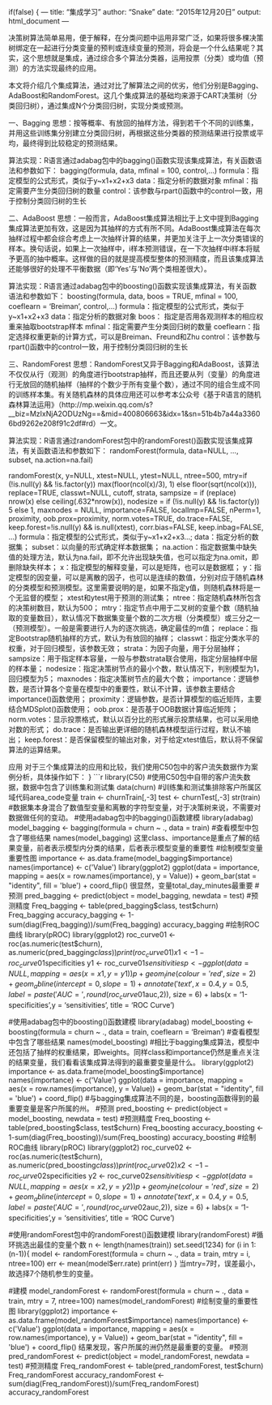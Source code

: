 if(false)
{
---
title: "集成学习"
author: "Snake"
date: "2015年12月20日"
output: html_document
---

决策树算法简单易用，便于解释，在分类问题中运用非常广泛，如果将很多棵决策树绑定在一起进行分类变量的预判或连续变量的预测，将会是一个什么结果呢？其实，这个思想就是集成，通过综合多个算法分类器，运用投票（分类）或均值（预测）的方法实现最终的应用。

本文将介绍几个集成算法，通过对比了解算法之间的优劣，他们分别是Bagging、AdaBoost和RandomForest。这几个集成算法的基础均来源于CART决策树（分类回归树），通过集成N个分类回归树，实现分类或预测。

一、Bagging
思想：按等概率、有放回的抽样方法，得到若干个不同的训练集，并用这些训练集分别建立分类回归树，再根据这些分类器的预测结果进行投票或平均，最终得到比较稳定的预测结果。

算法实现：R语言通过adabag包中的bagging()函数实现该集成算法，有关函数语法和参数如下：
bagging(formula, data, mfinal = 100, control,...)
formula：指定模型的公式形式，类似于y~x1+x2+x3
data：指定分析的数据对象
mfinal：指定需要产生分类回归树的数量
control：该参数与rpart()函数中的control一致，用于控制分类回归树的生长

二、AdaBoost
思想：一般而言，AdaBoost集成算法相比于上文中提到Bagging集成算法更加有效，这是因为其抽样的方式有所不同。AdaBoost集成算法在每次抽样过程中都会综合考虑上一次抽样计算的结果，并更加关注于上一次分类错误的样本。换句话说，如果上一次抽样中，i样本预测错误，在一下次抽样中i样本将赋予更高的抽中概率。这样做的目的就是提高模型整体的预测精度，而且该集成算法还能够很好的处理不平衡数据（即‘Yes’与‘No’两个类相差很大）。

算法实现：R语言通过adabag包中的boosting()函数实现该集成算法，有关函数语法和参数如下：
boosting(formula, data, boos = TRUE, mfinal = 100, coeflearn = 'Breiman',
control,...)
formula：指定模型的公式形式，类似于y~x1+x2+x3
data：指定分析的数据对象
boos： 指定是否用各观测样本的相应权重来抽取bootstrap样本
mfinal：指定需要产生分类回归树的数量
coeflearn：指定选择权重更新的计算方式，可以是Breiman、Freund和Zhu
control：该参数与rpart()函数中的control一致，用于控制分类回归树的生长

三、RandomForest
思想：RandomForest又异于Bagging和AdaBoost，该算法不仅仅从行（观测）的角度进行bootstrap抽样，而且还要从列（变量）的角度进行无放回的随机抽样（抽样的个数少于所有变量个数），通过不同的组合生成不同的训练样本集。有关随机森林的具体应用还可以参考本公众号《基于R语言的随机森林算法运用》（http://mp.weixin.qq.com/s?__biz=MzIxNjA2ODUzNg==&mid=400806663&idx=1&sn=51b4b7a44a33606bd9262e208f91c2df#rd）一文。

算法实现：R语言通过randomForest包中的randomForest()函数实现该集成算法，有关函数语法和参数如下：
randomForest(formula, data=NULL, ..., subset, na.action=na.fail)

randomForest(x, y=NULL,  xtest=NULL, ytest=NULL, ntree=500,
mtry=if (!is.null(y) && !is.factor(y))
max(floor(ncol(x)/3), 1) else floor(sqrt(ncol(x))),
replace=TRUE, classwt=NULL, cutoff, strata,
sampsize = if (replace) nrow(x) else ceiling(.632*nrow(x)),
nodesize = if (!is.null(y) && !is.factor(y)) 5 else 1,
maxnodes = NULL,
importance=FALSE, localImp=FALSE, nPerm=1,
proximity, oob.prox=proximity,
norm.votes=TRUE, do.trace=FALSE,
keep.forest=!is.null(y) && is.null(xtest), corr.bias=FALSE,
keep.inbag=FALSE, ...)
formula：指定模型的公式形式，类似于y~x1+x2+x3...;
data：指定分析的数据集；
subset：以向量的形式确定样本数据集；
na.action：指定数据集中缺失值的处理方法，默认为na.fail，即不允许出现缺失值，也可以指定为na.omit，即删除缺失样本；
x：指定模型的解释变量，可以是矩阵，也可以是数据框；
y：指定模型的因变量，可以是离散的因子，也可以是连续的数值，分别对应于随机森林的分类模型和预测模型。这里需要说明的是，如果不指定y值，则随机森林将是一个无监督的模型；
xtest和ytest用于预测的测试集；
ntree：指定随机森林所包含的决策树数目，默认为500；
mtry：指定节点中用于二叉树的变量个数（随机抽取的变量数目），默认情况下数据集变量个数的二次方根（分类模型）或三分之一（预测模型）。一般是需要进行人为的逐次挑选，确定最佳的m值；
replace：指定Bootstrap随机抽样的方式，默认为有放回的抽样；
classwt：指定分类水平的权重，对于回归模型，该参数无效；
strata：为因子向量，用于分层抽样；
sampsize：用于指定样本容量，一般与参数strata联合使用，指定分层抽样中层的样本量；
nodesize：指定决策树节点的最小个数，默认情况下，判别模型为1，回归模型为5；
maxnodes：指定决策树节点的最大个数；
importance：逻辑参数，是否计算各个变量在模型中的重要性，默认不计算，该参数主要结合importance()函数使用；
proximity：逻辑参数，是否计算模型的临近矩阵，主要结合MDSplot()函数使用；
oob.prox：是否基于OOB数据计算临近矩阵；
norm.votes：显示投票格式，默认以百分比的形式展示投票结果，也可以采用绝对数的形式；
do.trace：是否输出更详细的随机森林模型运行过程，默认不输出；
keep.forest：是否保留模型的输出对象，对于给定xtest值后，默认将不保留算法的运算结果。

应用
对于三个集成算法的应用和比较，我们使用C50包中的客户流失数据作为案例分析，具体操作如下：
}
```r
library(C50)
#使用C50包中自带的客户流失数据，数据中包含了训练集和测试集
data(churn)
#训练集和测试集排除客户所属区域代码area_code变量
train <- churnTrain[,-3]
test <- churnTest[,-3]
str(train)
#数据集本身混合了数值型变量和离散的字符型变量，对于决策树来说，不需要对数据做任何的变动。
#使用adabag包中的bagging()函数建模
library(adabag)
model_bagging <- bagging(formula = churn ~ ., data = train)
#查看模型中包含了哪些结果
names(model_bagging)
这里class、importance是重点了解的结果变量，前者表示模型内分类的结果，后者表示模型变量的重要性
#绘制模型变量重要性图
importance <- as.data.frame(model_bagging$importance)
names(importance) <- c('Value')
library(ggplot2)
ggplot(data = importance, mapping = aes(x = row.names(importance), y = Value)) + geom_bar(stat = "identity", fill = 'blue') + coord_flip()
很显然，变量total_day_minutes最重要
#预测
pred_bagging <- predict(object = model_bagging, newdata = test)
#预测精度
Freq_bagging <- table(pred_bagging$class, test$churn)
Freq_bagging
accuracy_bagging <- 1-sum(diag(Freq_bagging))/sum(Freq_bagging)
accuracy_bagging
#绘制ROC曲线
library(pROC)
library(ggplot2)
roc_curve01 <- roc(as.numeric(test$churn), as.numeric(pred_bagging$class))
print(roc_curve01)
x1 <- 1-roc_curve01$specificities
y1 <- roc_curve01$sensitivities
p <- ggplot(data = NULL, mapping = aes(x= x1, y = y1))
p + geom_line(colour = 'red', size = 2) +geom_abline(intercept = 0, slope = 1)+ 
  annotate('text', x = 0.4, y = 0.5, label=paste('AUC=',round(roc_curve01$auc,2)), size = 6) + 
  labs(x = '1-specificities',y = 'sensitivities', title = 'ROC Curve')


#使用adabag包中的boosting()函数建模
library(adabag)
model_boosting <- boosting(formula = churn ~ ., data = train, coeflearn = 'Breiman')
#查看模型中包含了哪些结果
names(model_boosting)
#相比于bagging集成算法，模型中还包括了抽样的权重结果，即weights。同样class和importance仍然是重点关注的结果变量，我们看看该集成算法得到的最重要变量是什么。
library(ggplot2)
importance <- as.data.frame(model_boosting$importance)
names(importance) <- c('Value')
ggplot(data = importance, mapping = aes(x = row.names(importance), y = Value)) + geom_bar(stat = "identity", fill = 'blue') + coord_flip()
#与bagging集成算法不同的是，boosting函数得到的最重要变量是客户所属的州。
#预测
pred_boosting <- predict(object = model_boosting, newdata = test)
#预测精度
Freq_boosting <- table(pred_boosting$class, test$churn)
Freq_boosting
accuracy_boosting <- 1-sum(diag(Freq_boosting))/sum(Freq_boosting)
accuracy_boosting
#绘制ROC曲线
library(pROC)
library(ggplot2)
roc_curve02 <- roc(as.numeric(test$churn), as.numeric(pred_boosting$class))
print(roc_curve02)
x2 <- 1-roc_curve02$specificities
y2 <- roc_curve02$sensitivities
p <- ggplot(data = NULL, mapping = aes(x= x2, y = y2))
p + geom_line(colour = 'red', size = 2) +geom_abline(intercept = 0, slope = 1)+ 
  annotate('text', x = 0.4, y = 0.5, label=paste('AUC=',round(roc_curve02$auc,2)), size = 6) + 
  labs(x = '1-specificities',y = 'sensitivities', title = 'ROC Curve')

#使用randomForest包中的randomForest()函数建模
library(randomForest)
#循环挑选出最佳的变量个数
n <- length(names(train))
set.seed(1234)
for (i in 1:(n-1)){
  model <- randomForest(formula = churn ~ ., data = train, mtry = i, ntree=100)
  err <- mean(model$err.rate)
  print(err)
}
当mtry=7时，误差最小，故选择7个随机参生的变量。

#建模
model_randomForest <- randomForest(formula = churn ~ ., data = train, mtry = 7, ntree=100)
names(model_randomForest)
#绘制变量的重要性图
library(ggplot2)
importance <- as.data.frame(model_randomForest$importance)
names(importance) <- c('Value')
ggplot(data = importance, mapping = aes(x = row.names(importance), y = Value)) + geom_bar(stat = "identity", fill = 'blue') + coord_flip()
结果发现，客户所属的洲仍然是最重要的变量。
#预测
pred_randomForest <- predict(object = model_randomForest, newdata = test)
#预测精度
Freq_randomForest <- table(pred_randomForest, test$churn)
Freq_randomForest
accuracy_randomForest <- sum(diag(Freq_randomForest))/sum(Freq_randomForest)
accuracy_randomForest







